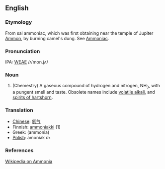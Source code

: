 ==English==
===Etymology===
From sal ammoniac, which was first  obtaining near the temple of Jupiter [[w:Ammon|Ammon]], by burning  camel's dung.  See [[Ammoniac]].

===Pronunciation===
IPA: [[WEAE]] /ʌˈmon.jʌ/

===Noun===
# (Chemestry) A gaseous compound of hydrogen and nitrogen, NH<sub>3</sub>, with a pungent smell and taste.  Obsolete names include [[volatile alkali]], and [[spirits of hartshorn]].
<!-- material copied from Webster's Revised Unabridged Dictionary (1913) -->

===Translation===
*[[Chinese]]: [[氨气]]
*Finnish: [[ammoniakki]] (1)
*Greek: (ammonia)
*[[Polish]]: amoniak ''m''

===References===
[[w:Ammonia|Wikipedia on Ammonia]]